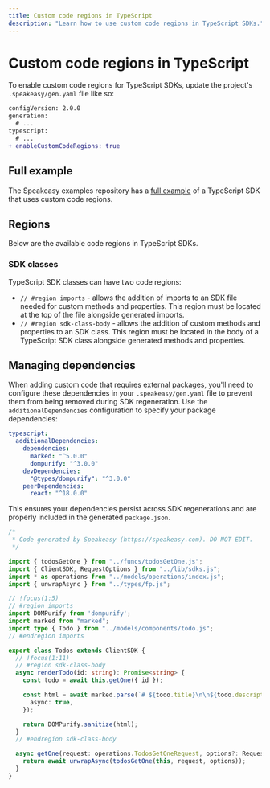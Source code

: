 ```yaml
---
title: Custom code regions in TypeScript
description: "Learn how to use custom code regions in TypeScript SDKs."
---
```


# Custom code regions in TypeScript

To enable custom code regions for TypeScript SDKs, update the project's
`.speakeasy/gen.yaml` file like so:

```diff .speakeasy/gen.yaml
configVersion: 2.0.0
generation:
  # ...
typescript:
  # ...
+ enableCustomCodeRegions: true
```

## Full example

The Speakeasy examples repository has a [full example][example] of a TypeScript
SDK that uses custom code regions.

[example]: https://github.com/speakeasy-api/examples/tree/main/customcode-sdkclasses-typescript

## Regions

Below are the available code regions in TypeScript SDKs.

### SDK classes

TypeScript SDK classes can have two code regions:

* `// #region imports` - allows the addition of imports to an SDK file needed for
custom methods and properties. This region must be located at the top of the
file alongside generated imports.
* `// #region sdk-class-body` - allows the addition of custom methods and
properties to an SDK class. This region must be located in the body of a TypeScript
SDK class alongside generated methods and properties.

## Managing dependencies

When adding custom code that requires external packages, you'll need to configure these dependencies in your `.speakeasy/gen.yaml` file to prevent them from being removed during SDK regeneration. Use the `additionalDependencies` configuration to specify your package dependencies:

```yaml .speakeasy/gen.yaml
typescript:
  additionalDependencies:
    dependencies:
      marked: "^5.0.0"
      dompurify: "^3.0.0"
    devDependencies:
      "@types/dompurify": "^3.0.0"
    peerDependencies:
      react: "^18.0.0"
```

This ensures your dependencies persist across SDK regenerations and are properly included in the generated `package.json`.

```typescript src/sdk/todos.ts
/*
 * Code generated by Speakeasy (https://speakeasy.com). DO NOT EDIT.
 */

import { todosGetOne } from "../funcs/todosGetOne.js";
import { ClientSDK, RequestOptions } from "../lib/sdks.js";
import * as operations from "../models/operations/index.js";
import { unwrapAsync } from "../types/fp.js";

// !focus(1:5)
// #region imports
import DOMPurify from 'dompurify';
import marked from "marked";
import type { Todo } from "../models/components/todo.js"; 
// #endregion imports

export class Todos extends ClientSDK {
  // !focus(1:11)
  // #region sdk-class-body
  async renderTodo(id: string): Promise<string> {
    const todo = await this.getOne({ id });

    const html = await marked.parse(`# ${todo.title}\n\n${todo.description}`, {
      async: true,
    });

    return DOMPurify.sanitize(html);
  }
  // #endregion sdk-class-body

  async getOne(request: operations.TodosGetOneRequest, options?: RequestOptions): Promise<operations.TodosGetOneResponse> {
    return await unwrapAsync(todosGetOne(this, request, options));
  }
}
```
